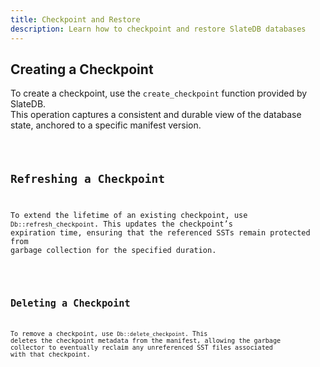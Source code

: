 ```yaml
---
title: Checkpoint and Restore
description: Learn how to checkpoint and restore SlateDB databases
---
```



## Creating a Checkpoint

To create a checkpoint, use the `create_checkpoint` function provided by SlateDB.  
This operation captures a consistent and durable view of the database state, anchored to a specific manifest version.

<Code code={createCheckpoint} lang="rust" title="main.rs" />

## Refreshing a Checkpoint

To extend the lifetime of an existing checkpoint, use `Db::refresh_checkpoint`. 
This updates the checkpoint’s expiration time, ensuring that the referenced SSTs remain protected from garbage collection for the specified duration.

<Code code={refreshCheckpoint} lang="rust" title="main.rs" />

## Deleting a Checkpoint

To remove a checkpoint, use `Db::delete_checkpoint`. 
This deletes the checkpoint metadata from the manifest, allowing the garbage collector to eventually reclaim any unreferenced SST files associated with that checkpoint.

<Code code={deleteCheckpoint} lang="rust" title="main.rs" />
